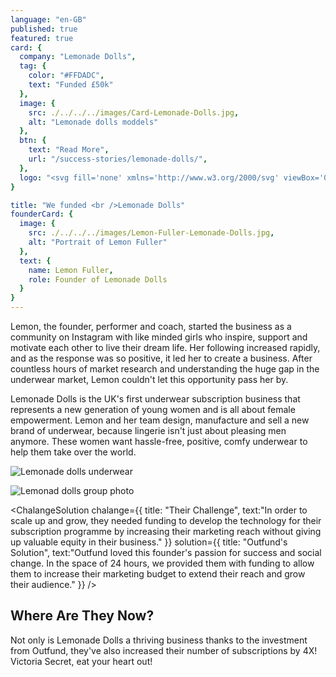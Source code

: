 ```yaml
---
language: "en-GB"
published: true
featured: true
card: {
  company: "Lemonade Dolls",
  tag: {
    color: "#FFDADC",
    text: "Funded £50k"
  },
  image: {
    src: ./../../../images/Card-Lemonade-Dolls.jpg,
    alt: "Lemonade dolls moddels"
  },
  btn: {
    text: "Read More",
    url: "/success-stories/lemonade-dolls/",
  },
  logo: "<svg fill='none' xmlns='http://www.w3.org/2000/svg' viewBox='0 0 189 16'><path d='M0 .277h3.848v12.567h3.567v2.934H0V.277Zm15.251 12.567h3.877v2.934h-7.725V.277h7.612v2.906h-3.764v3.045h3.174v2.935h-3.174v3.681ZM31.15 4.927l.983-4.65h5.337v15.502h-3.764V9.91c0-1.938.084-3.266.197-5.232-.338 1.938-.562 3.267-.956 5.232l-1.263 5.868H28.79L27.497 9.91c-.393-1.965-.617-3.266-.954-5.204a64.67 64.67 0 0 1 .196 5.232v5.84h-3.174V.277h5.421l.955 4.65c.225 1.135.478 2.602.618 3.876.112-1.274.365-2.768.59-3.876Zm10.926-.443c0-3.045 1.77-4.484 5-4.484s4.97 1.467 4.97 4.484v7.032c0 3.045-1.74 4.484-4.97 4.484-3.23 0-5-1.467-5-4.484V4.484Zm5 8.637c.786 0 1.123-.387 1.123-1.135V4.042c0-.748-.337-1.135-1.123-1.135-.787 0-1.152.387-1.152 1.135v7.972c.028.747.365 1.107 1.151 1.107ZM67.352.277v15.502h-4.69l-1.994-6.533c-.31-1.08-.702-2.575-.983-3.599.084 1.024.168 2.547.168 3.599v6.532h-3.202V.277h5.028l1.657 5.26c.337 1.107.702 2.49.955 3.598-.056-1.08-.168-2.574-.168-3.626V.277h3.23ZM78.251 13.73h-2.949l-.393 2.048H71.37L74.432.277h5l3.089 15.502h-3.876l-.394-2.049Zm-2.415-2.768h1.91l-.197-1.218a97.9 97.9 0 0 1-.73-5.536c-.225 2.214-.534 4.124-.758 5.536l-.225 1.218ZM87.689.277h4.887c2.472 0 5.028.72 5.028 4.152v7.17c0 3.46-2.556 4.152-5.028 4.152h-4.887V.277Zm3.876 2.906v9.661h.899c.927 0 1.292-.276 1.292-1.107V4.291c0-.83-.394-1.108-1.292-1.108h-.9Zm15.616 9.661h3.877v2.934h-7.725V.277h7.612v2.906h-3.764v3.045h3.174v2.935h-3.174v3.681ZM123.978.277h4.887c2.472 0 5.028.72 5.028 4.152v7.17c0 3.46-2.556 4.152-5.028 4.152h-4.887V.277Zm3.848 2.934v9.633h.898c.927 0 1.292-.276 1.292-1.107V4.291c0-.83-.393-1.108-1.292-1.108l-.898.028Zm11.487 1.273c0-3.045 1.742-4.484 5-4.484 3.23 0 4.971 1.467 4.971 4.484v7.032c0 3.045-1.741 4.484-4.971 4.484s-5-1.44-5-4.457V4.484Zm5 8.637c.786 0 1.123-.387 1.123-1.135V4.042c0-.748-.337-1.135-1.123-1.135s-1.152.387-1.152 1.135v7.972c0 .747.366 1.107 1.152 1.107ZM154.93.277h3.848v12.567h3.567v2.934h-7.415V.277Zm12.415 0h3.848v12.567h3.567v2.934h-7.415V.277Zm15.588 11.737c0 .747.309 1.135 1.096 1.135.786 0 1.095-.388 1.095-1.135v-.36c0-2.907-5.73-2.215-5.73-7.474v-.083c0-2.63 1.545-4.097 4.803-4.097C187.343 0 189 1.467 189 4.484v.886h-3.567V4.014c0-.748-.309-1.135-1.067-1.135-.815 0-1.096.387-1.096 1.135v.138c0 2.88 5.73 2.215 5.73 7.474v.333c0 2.602-1.573 4.041-4.831 4.041-3.146 0-4.775-1.467-4.775-4.484V10.27h3.539v1.744Z' fill='#fff'/></svg>",
}

title: "We funded <br />Lemonade Dolls"
founderCard: {
  image: {
    src: ./../../../images/Lemon-Fuller-Lemonade-Dolls.jpg,
    alt: "Portrait of Lemon Fuller"
  },
  text: {
    name: Lemon Fuller,
    role: Founder of Lemonade Dolls
  }
}
---
```


<Text>

Lemon, the founder, performer and coach, started the business as a community on Instagram with like minded girls who inspire, support and motivate each other to live their dream life. Her following increased rapidly, and as the response was so positive, it led her to create a business. After countless hours of market research and understanding the huge gap in the underwear market, Lemon couldn't let this opportunity pass her by.

Lemonade Dolls is the UK's first underwear subscription business that represents a new generation of young women and is all about female empowerment. Lemon and her team design, manufacture and sell a new brand of underwear, because lingerie isn't just about pleasing men anymore. These women want hassle-free, positive, comfy underwear to help them take over the world.

</Text>

<PhotoStrip>

![Lemonade dolls underwear](./../../../images/sucess-stories/lemonade-dolls/underwear.jpg)

![Lemonad dolls group photo](./../../../images/sucess-stories/lemonade-dolls/group-photo.jpg)


</PhotoStrip>

<ChalangeSolution 
  chalange={{
    title: "Their Challenge", 
    text:"In order to scale up and grow, they needed funding to develop the technology for their subscription programme by increasing their marketing reach without giving up valuable equity in their business."
  }}
  solution={{
    title: "Outfund's Solution", 
    text:"Outfund loved this founder's passion for success and social change. In the space of 24 hours, we provided them with funding to allow them to increase their marketing budget to extend their reach and grow their audience."
  }}
/>

<Quote text="Great way to get the funding you need without parting with any more equity!" by="Lemon Fuller" role="Founder of Lemonade Dolls" />

## Where Are They Now?
Not only is Lemonade Dolls a thriving business thanks to the investment from Outfund, they've also increased their number of subscriptions by 4X! Victoria Secret, eat your heart out!